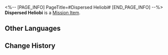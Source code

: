 <%-- [PAGE_INFO]
PageTitle=#Dispersed Heliobi#
[END_PAGE_INFO] --%>
{{Item Infobox
|id          = 140383
|image       = Item Dispersed Heliobi.png
|type        = Mission Item
|invCategory = 
|rarity      = 1
|effect      = 
|description = These appear to be heliobi fragments scattered across the land when Cirrus shattered.
}}
{{Description|''"Powerful heliobi can possibly swallow weaker ones and temporarily force them to be joined as one..."''<br />''"However, upon being affected by an outside force, this equilibrium is also easy to collapse."''}}
'''Dispersed Heliobi''' is a [[Mission Item]].

==Other Languages==
{{Other Languages
|en   = Dispersed Heliobi
|zhs  = 逸散岁阳
|zht  = 逸散歲陽
|ja   = 逃げた歳陽
|ko   = 흩어진 세양
|es   = Heliobus dispersos
|fr   = Héliobes dispersés
|ru   = Рассеянный хелиоби
|th   = Heliobi ที่กระจัดกระจาย
|vi   = Tuế Dương Tẩu Tán
|de   = Verstreuter Heliobus
|id   = Pecahan Heliobus
|pt   = Heliobi Dispersos
}}

==Change History==
{{Change History|1.5}}